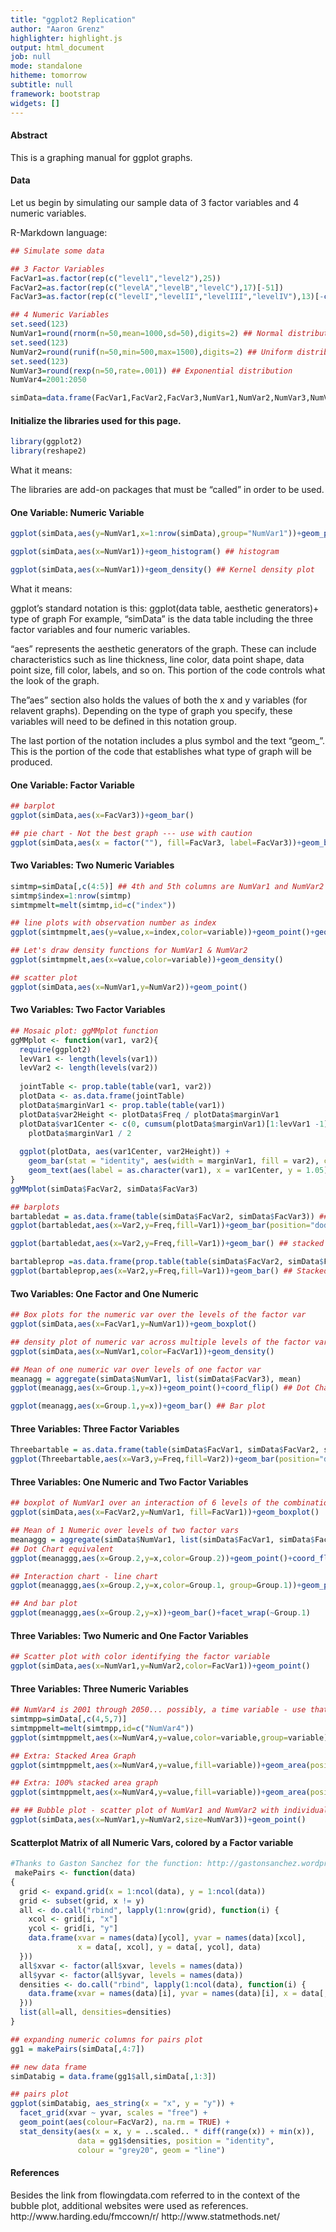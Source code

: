```yaml
---
title: "ggplot2 Replication"
author: "Aaron Grenz"
highlighter: highlight.js
output: html_document
job: null
mode: standalone
hitheme: tomorrow
subtitle: null
framework: bootstrap
widgets: []
---
```


#### Abstract
This is a graphing manual for ggplot graphs.

#### Data
Let us begin by simulating our sample data of 3 factor variables and 4 numeric variables.

R-Markdown language:
```r
## Simulate some data

## 3 Factor Variables
FacVar1=as.factor(rep(c("level1","level2"),25))
FacVar2=as.factor(rep(c("levelA","levelB","levelC"),17)[-51])
FacVar3=as.factor(rep(c("levelI","levelII","levelIII","levelIV"),13)[-c(51:52)])

## 4 Numeric Variables
set.seed(123)
NumVar1=round(rnorm(n=50,mean=1000,sd=50),digits=2) ## Normal distribution
set.seed(123)
NumVar2=round(runif(n=50,min=500,max=1500),digits=2) ## Uniform distribution
set.seed(123)
NumVar3=round(rexp(n=50,rate=.001)) ## Exponential distribution
NumVar4=2001:2050

simData=data.frame(FacVar1,FacVar2,FacVar3,NumVar1,NumVar2,NumVar3,NumVar4)
```

#### Initialize the libraries used for this page.

```r
library(ggplot2)
library(reshape2)
```

What it means:

The libraries are add-on packages that must be "called" in order to be used.


#### One Variable: Numeric Variable

```r
ggplot(simData,aes(y=NumVar1,x=1:nrow(simData),group="NumVar1"))+geom_point()+geom_line()+ xlab("") ## Index plot

ggplot(simData,aes(x=NumVar1))+geom_histogram() ## histogram

ggplot(simData,aes(x=NumVar1))+geom_density() ## Kernel density plot
```

What it means:

ggplot's standard notation is this: ggplot(data table, aesthetic generators)+ type of graph
For example, "simData" is the data table including the three factor variables and four numeric variables.

"aes" represents the aesthetic generators of the graph.  These can include characteristics such as line thickness, line color, data point shape, data point size, fill color, labels, and so on.  This portion of the code controls what the look of the graph.

The"aes" section also holds the values of both the x and y variables (for relavent graphs).  Depending on the type of graph you specify, these variables will need to be defined in this notation group.

The last portion of the notation includes a plus symbol and the text "geom_".  This is the portion of the code that establishes what type of graph will be produced.

#### One Variable: Factor Variable

```r
## barplot
ggplot(simData,aes(x=FacVar3))+geom_bar()

## pie chart - Not the best graph --- use with caution
ggplot(simData,aes(x = factor(""), fill=FacVar3, label=FacVar3))+geom_bar()+ coord_polar(theta = "y")  +scale_x_discrete("")
```

#### Two Variables: Two Numeric Variables

```r
simtmp=simData[,c(4:5)] ## 4th and 5th columns are NumVar1 and NumVar2
simtmp$index=1:nrow(simtmp)
simtmpmelt=melt(simtmp,id=c("index"))

## line plots with observation number as index
ggplot(simtmpmelt,aes(y=value,x=index,color=variable))+geom_point()+geom_line()+xlab("")

## Let's draw density functions for NumVar1 & NumVar2
ggplot(simtmpmelt,aes(x=value,color=variable))+geom_density()

## scatter plot
ggplot(simData,aes(x=NumVar1,y=NumVar2))+geom_point()
```

#### Two Variables: Two Factor Variables

```r
## Mosaic plot: ggMMplot function
ggMMplot <- function(var1, var2){
  require(ggplot2)
  levVar1 <- length(levels(var1))
  levVar2 <- length(levels(var2))
  
  jointTable <- prop.table(table(var1, var2))
  plotData <- as.data.frame(jointTable)
  plotData$marginVar1 <- prop.table(table(var1))
  plotData$var2Height <- plotData$Freq / plotData$marginVar1
  plotData$var1Center <- c(0, cumsum(plotData$marginVar1)[1:levVar1 -1]) +
    plotData$marginVar1 / 2
  
  ggplot(plotData, aes(var1Center, var2Height)) +
    geom_bar(stat = "identity", aes(width = marginVar1, fill = var2), col = "Black") +
    geom_text(aes(label = as.character(var1), x = var1Center, y = 1.05)) 
}
ggMMplot(simData$FacVar2, simData$FacVar3)

## barplots
bartabledat = as.data.frame(table(simData$FacVar2, simData$FacVar3)) ## get the cross tab
ggplot(bartabledat,aes(x=Var2,y=Freq,fill=Var1))+geom_bar(position="dodge") ## plot

ggplot(bartabledat,aes(x=Var2,y=Freq,fill=Var1))+geom_bar() ## stacked

bartableprop =as.data.frame(prop.table(table(simData$FacVar2, simData$FacVar3),2)*100) 
ggplot(bartableprop,aes(x=Var2,y=Freq,fill=Var1))+geom_bar() ## Stacked 100%
```

#### Two Variables: One Factor and One Numeric

```r
## Box plots for the numeric var over the levels of the factor var
ggplot(simData,aes(x=FacVar1,y=NumVar1))+geom_boxplot()

## density plot of numeric var across multiple levels of the factor var
ggplot(simData,aes(x=NumVar1,color=FacVar1))+geom_density()

## Mean of one numeric var over levels of one factor var
meanagg = aggregate(simData$NumVar1, list(simData$FacVar3), mean)
ggplot(meanagg,aes(x=Group.1,y=x))+geom_point()+coord_flip() ## Dot Chart equivalent

ggplot(meanagg,aes(x=Group.1,y=x))+geom_bar() ## Bar plot
```

#### Three Variables: Three Factor Variables

```r
Threebartable = as.data.frame(table(simData$FacVar1, simData$FacVar2, simData$FacVar3)) ## CrossTab
ggplot(Threebartable,aes(x=Var3,y=Freq,fill=Var2))+geom_bar(position="dodge")+facet_wrap(~Var1) ## Bar plot with facetting
```

#### Three Variables: One Numeric and Two Factor Variables

```r
## boxplot of NumVar1 over an interaction of 6 levels of the combination of FacVar1 and FacVar2
ggplot(simData,aes(x=FacVar2,y=NumVar1, fill=FacVar1))+geom_boxplot()

## Mean of 1 Numeric over levels of two factor vars
meanaggg = aggregate(simData$NumVar1, list(simData$FacVar1, simData$FacVar2), mean)
## Dot Chart equivalent
ggplot(meanaggg,aes(x=Group.2,y=x,color=Group.2))+geom_point()+coord_flip()+facet_wrap(~Group.1, ncol=1)

## Interaction chart - line chart
ggplot(meanaggg,aes(x=Group.2,y=x,color=Group.1, group=Group.1))+geom_point()+geom_line()

## And bar plot
ggplot(meanaggg,aes(x=Group.2,y=x))+geom_bar()+facet_wrap(~Group.1)
```

#### Three Variables: Two Numeric and One Factor Variables

```r
## Scatter plot with color identifying the factor variable
ggplot(simData,aes(x=NumVar1,y=NumVar2,color=FacVar1))+geom_point()
```

#### Three Variables: Three Numeric Variables 

```r
## NumVar4 is 2001 through 2050... possibly, a time variable - use that as the x-axis
simtmpp=simData[,c(4,5,7)]
simtmppmelt=melt(simtmpp,id=c("NumVar4"))
ggplot(simtmppmelt,aes(x=NumVar4,y=value,color=variable,group=variable))+geom_point()+geom_line()

## Extra: Stacked Area Graph
ggplot(simtmppmelt,aes(x=NumVar4,y=value,fill=variable))+geom_area(position="stack")

## Extra: 100% stacked area graph
ggplot(simtmppmelt,aes(x=NumVar4,y=value,fill=variable))+geom_area(position="fill")

## ## Bubble plot - scatter plot of NumVar1 and NumVar2 with individual observations sized by NumVar3
ggplot(simData,aes(x=NumVar1,y=NumVar2,size=NumVar3))+geom_point()
```

#### Scatterplot Matrix of all Numeric Vars, colored by a Factor variable

```r
#Thanks to Gaston Sanchez for the function: http://gastonsanchez.wordpress.com/2012/08/27/scatterplot-matrices-with-ggplot/
 makePairs <- function(data) 
{
  grid <- expand.grid(x = 1:ncol(data), y = 1:ncol(data))
  grid <- subset(grid, x != y)
  all <- do.call("rbind", lapply(1:nrow(grid), function(i) {
    xcol <- grid[i, "x"]
    ycol <- grid[i, "y"]
    data.frame(xvar = names(data)[ycol], yvar = names(data)[xcol], 
               x = data[, xcol], y = data[, ycol], data)
  }))
  all$xvar <- factor(all$xvar, levels = names(data))
  all$yvar <- factor(all$yvar, levels = names(data))
  densities <- do.call("rbind", lapply(1:ncol(data), function(i) {
    data.frame(xvar = names(data)[i], yvar = names(data)[i], x = data[, i])
  }))
  list(all=all, densities=densities)
}

## expanding numeric columns for pairs plot
gg1 = makePairs(simData[,4:7])

## new data frame 
simDatabig = data.frame(gg1$all,simData[,1:3])

## pairs plot
ggplot(simDatabig, aes_string(x = "x", y = "y")) + 
  facet_grid(xvar ~ yvar, scales = "free") + 
  geom_point(aes(colour=FacVar2), na.rm = TRUE) + 
  stat_density(aes(x = x, y = ..scaled.. * diff(range(x)) + min(x)), 
               data = gg1$densities, position = "identity", 
               colour = "grey20", geom = "line")
```

#### References

Besides the link from flowingdata.com referred to in the context of the bubble plot, additional websites were used as references. 
http://www.harding.edu/fmccown/r/
http://www.statmethods.net/
